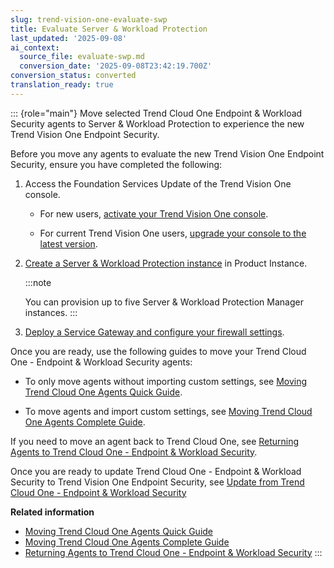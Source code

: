 ```yaml
---
slug: trend-vision-one-evaluate-swp
title: Evaluate Server & Workload Protection
last_updated: '2025-09-08'
ai_context:
  source_file: evaluate-swp.md
  conversion_date: '2025-09-08T23:42:19.700Z'
conversion_status: converted
translation_ready: true
---
```


::: {role="main"}
Move selected Trend Cloud One Endpoint & Workload Security agents to Server & Workload Protection to experience the new Trend Vision One Endpoint Security.

Before you move any agents to evaluate the new Trend Vision One Endpoint Security, ensure you have completed the following:

1.  Access the Foundation Services Update of the Trend Vision One console.

    - For new users, [activate your Trend Vision One console](accessing-your-console.mdx).

    - For current Trend Vision One users, [upgrade your console to the latest version](update-foundation-services-release.mdx).

2.  [Create a Server & Workload Protection instance](creating-new-product-instance.mdx) in Product Instance.

    :::note

    You can provision up to five Server & Workload Protection Manager instances.
    :::

3.  [Deploy a Service Gateway and configure your firewall settings](deploy-service-gateway-exceptions.mdx).

Once you are ready, use the following guides to move your Trend Cloud One - Endpoint & Workload Security agents:

- To only move agents without importing custom settings, see [Moving Trend Cloud One Agents Quick Guide](move-dsa-quick-guide.mdx).

- To move agents and import custom settings, see [Moving Trend Cloud One Agents Complete Guide](move-dsa-complete-guide.mdx).

If you need to move an agent back to Trend Cloud One, see [Returning Agents to Trend Cloud One - Endpoint & Workload Security](return-dsa-cloud-one.mdx).

Once you are ready to update Trend Cloud One - Endpoint & Workload Security to Trend Vision One Endpoint Security, see [Update from Trend Cloud One - Endpoint & Workload Security](update-workload-security.mdx)

**Related information**

- [Moving Trend Cloud One Agents Quick Guide](move-dsa-quick-guide.md "Move agents to Trend Vision One Endpoint Security using a deployment script.")
- [Moving Trend Cloud One Agents Complete Guide](move-dsa-complete-guide.md "Move your agents and custom policies to Trend Vision One Endpoint Security.")
- [Returning Agents to Trend Cloud One - Endpoint & Workload Security](return-dsa-cloud-one.md "Move agents from Trend Vision One Endpoint Security.")
:::
